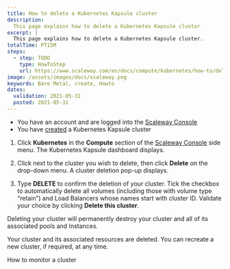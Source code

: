 ```yaml
---
title: How to delete a Kubernetes Kapsule cluster
description:
  This page explains how to delete a Kubernetes Kapsule cluster
excerpt: |
  This page explains how to delete a Kubernetes Kapsule cluster.
totalTime: PT15M
steps:
  - step: TODO
    type: HowToStep
    url: https://www.scaleway.com/en/docs/compute/kubernetes/how-to/delete-cluster/
image: /assets/images/docs/scaleway.png
keywords: Bare Metal, create, Howto
dates:
  validation: 2021-05-31
  posted: 2021-05-31
---
```


<Message type="requirement">

  - You have an account and are logged into the [Scaleway Console](https://console.scaleway.com) 
  - You have [created](/compute/kubernetes/how-to/create-cluster) a Kubernetes Kapsule cluster

</Message>

1. Click **Kubernetes** in the **Compute** section of the [Scaleway Console](https://console.scaleway.com) side menu. The Kubernetes Kapsule dashboard displays.

2. Click <Icon name="edit" /> next to the cluster you wish to delete, then click **Delete** on the drop-down menu. A cluster deletion pop-up displays. 
<Lightbox src="assets/scaleway-kapsule_cluster_menu.png" alt="" />

3. Type **DELETE** to confirm the deletion of your cluster. Tick the checkbox to automatically delete all volumes (including those with volume type “retain”) and Load Balancers whose names start with cluster ID. Validate your choice by clicking **Delete this cluster**. 

<Message type="important">

Deleting your cluster will permanently destroy your cluster and all of its associated pools and Instances.

</Message>

Your cluster and its associated resources are deleted. You can recreate a new cluster, if required, at any time.

<Navigation title="See Also">
  <PreviousButton to="/compute/kubernetes/how-to/monitor-cluster/">How to monitor a cluster</PreviousButton>
</Navigation>